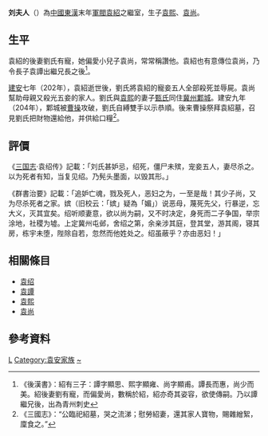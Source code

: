 '''刘夫人'''（{{bd|2世纪|？|3世纪|？|catIdx=L}}）為[[中國|中國]][[東漢|東漢]]末年[[軍閥|軍閥]][[袁紹|袁紹]]之繼室，生子[[袁熙|袁熙]]、[[袁尚|袁尚]]。

== 生平 ==
袁紹的後妻劉氏有寵，她偏愛小兒子袁尚，常常稱讚他。袁紹也有意傳位袁尚，乃令長子袁譚出繼兄長之後<ref>《後漢書》：紹有三子：譚字顯思、熙字顯雍、尚字顯甫。譚長而惠，尚少而美。紹後妻劉有寵，而偏愛尚，數稱於紹，紹亦奇其姿容，欲使傳嗣。乃以譚繼兄後，出為青州刺史</ref>。

[[建安_(东汉)|建安]]七年（202年），袁紹逝世後，劉氏將袁紹的寵妾五人全部殺死並辱屍。袁尚幫助母親又殺光五妾的家人。劉氏與[[袁熙|袁熙]]的妻子[[文昭甄皇后|甄氏]]同住[[冀州_(古代)|冀州]][[邺城遗址|鄴城]]。建安九年（204年），鄴城被[[曹操|曹操]]攻破，劉氏自縛雙手以示恭順。後来曹操祭拜袁紹墓，召見劉氏把財物還給他，并供給口糧<ref>《三國志》：“公臨祀紹墓，哭之流涕；慰勞紹妻，還其家人寶物，賜雜繒絮，廩食之。”</ref>。

==評價==
《[[三国志|三国志]]·袁绍传》記載：「刘氏甚妒忌，绍死，僵尸未殡，宠妾五人，妻尽杀之。以为死者有知，当复见绍。乃髡头墨面，以毁其形。」

《群書治要》記載：「追妒亡魂，戮及死人，恶妇之为，一至是哉！其少子尚，又为尽杀死者之家。嫔（旧校云：「嫔」疑為「媚」）说恶母，蔑死先父，行暴逆，忘大义，灭其宜矣。绍听顺妻意，欲以尚为嗣，又不时决定，身死而二子争国，举宗涂地，社稷为墟。上定冀州屯邺，舍绍之第，余亲涉其庭，登其堂，游其阁，寝其房，栋宇未堕，陛除自若，忽然而他姓处之。绍虽蔽乎？亦由恶妇！」

==相關條目==
*[[袁绍|袁绍]]
*[[袁譚|袁譚]]
*[[袁熙|袁熙]]
*[[袁尚|袁尚]]

==參考資料==

[[Category:东汉女性人物|L]]
[[Category:袁安家族|Category:袁安家族]]
[[Category:刘姓|~]]